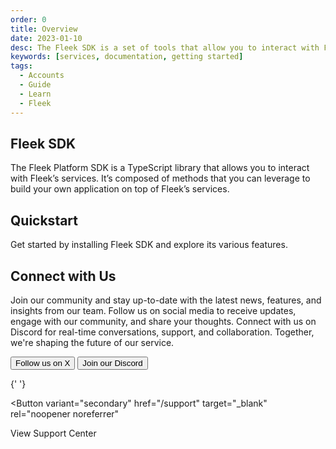 ```yaml
---
order: 0
title: Overview
date: 2023-01-10
desc: The Fleek SDK is a set of tools that allow you to interact with Fleek’s services. It’s composed of a set of libraries that you can leverage to build your own application on top of Fleek’s services.
keywords: [services, documentation, getting started]
tags:
  - Accounts
  - Guide
  - Learn
  - Fleek
---
```



## Fleek SDK

The Fleek Platform SDK is a TypeScript library that allows you to interact with Fleek’s services. It’s composed of methods that you can leverage to build your own application on top of Fleek’s services.

<div className="my-12 bg-gray-dark-6 p-[1px]" />

## Quickstart

Get started by installing Fleek SDK and explore its various features.

<div className='grid grid-cols-1 lg:grid-cols-2 gap-12 mb-12'>

<DocIntroCard
  title="Installation"
  description="Learn how to install the SDK and use it in your projects"
  href="/docs/sdk/installation"
/>
<DocIntroCard
  title="Projects"
  description="Understand how projects work in Fleek and navigate around them"
  href="/docs/sdk/projects"
/>
<DocIntroCard
  title="Storage"
  description="Learn how to access Fleek's storage capabilities using the SDK"
  href="/docs/sdk/storage"
/>
<DocIntroCard
  title="IPFS"
  description="Leverage IPFS and perpetually store files using Fleek SDK"
  href="/docs/sdk/ipfs"
/>
<DocIntroCard
  title="IPNS"
  description="Utilize IPNS in your projects using Fleek SDK"
  href="/docs/sdk/ipns"
/>

</div>

<div className="my-12 bg-gray-dark-6 p-[1px]" />

## Connect with Us

Join our community and stay up-to-date with the latest news, features, and insights from our team. Follow us on social media to receive updates, engage with our community, and share your thoughts. Connect with us on Discord for real-time conversations, support, and collaboration. Together, we're shaping the future of our service.

<div className="justify-left mb-32 mt-12 flex flex-col gap-16 sm:flex-row">
  <Button
    variant="secondary"
    href="https://x.com/fleek"
    target="_blank"
    rel="noopener noreferrer"
  >
    Follow us on X
  </Button>
  <Button
    variant="secondary"
    href="https://discord.gg/fleek"
    target="_blank"
    rel="noopener noreferrer"
  >
    Join our Discord
  </Button>

{' '}

<Button
  variant="secondary"
  href="/support"
  target="_blank"
  rel="noopener noreferrer"
>
  View Support Center
</Button>

</div>
